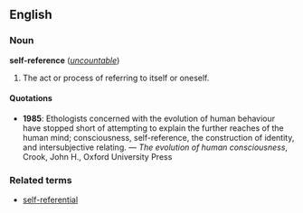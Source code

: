 ==English==
===Noun===
'''self-reference''' (''[[uncountable]]'')

#The act or process of referring to itself or oneself.

====Quotations====
*'''1985''': Ethologists concerned with the evolution of human behaviour have stopped short of attempting to explain the further reaches of the human mind; consciousness, self-reference, the construction of identity, and intersubjective relating. &mdash; ''The evolution of human consciousness'', Crook, John H., Oxford University Press

===Related terms===
*[[self-referential]]